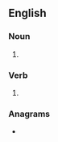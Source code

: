 ==English==

===Noun===
{{head|en|noun form}}

# {{plural of|en|veneer}}

===Verb===
{{head|en|verb form}}

# {{en-third-person singular of|veneer}}

===Anagrams===
* {{anagrams|en|a=eeenrsv|Sevener|Vereens|enerves|eveners|versene}}